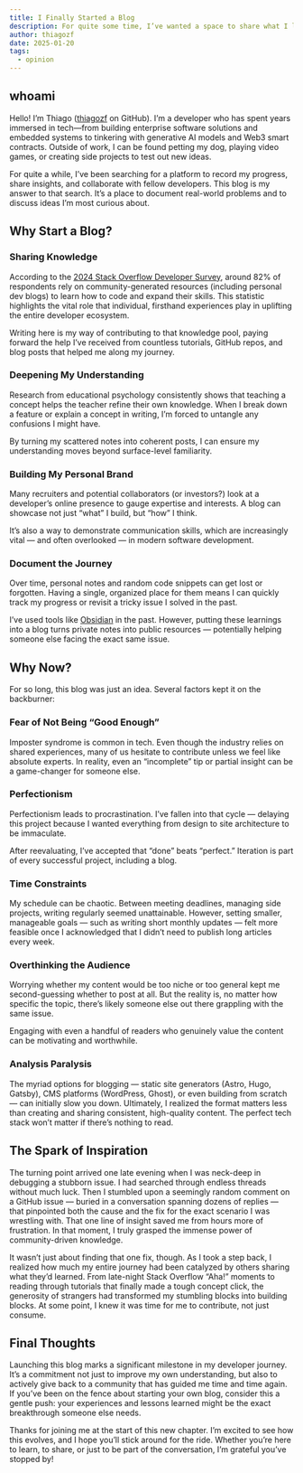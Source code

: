 ```yaml
---
title: I Finally Started a Blog
description: For quite some time, I’ve wanted a space to share what I learn and connect with others.
author: thiagozf
date: 2025-01-20
tags:
  - opinion
---
```


## whoami

Hello! I’m Thiago ([thiagozf] on GitHub). I’m a developer who has spent years immersed
in tech—from building enterprise software solutions and embedded systems to tinkering
with generative AI models and Web3 smart contracts. Outside of work, I can be found
petting my dog, playing video games, or creating side projects to test out new ideas.

For quite a while, I’ve been searching for a platform to record my progress,
share insights, and collaborate with fellow developers. This blog is my answer
to that search. It’s a place to document real-world problems and to discuss
ideas I’m most curious about.

## Why Start a Blog?

### Sharing Knowledge

According to the [2024 Stack Overflow Developer Survey], around 82% of
respondents rely on community-generated resources (including personal dev
blogs) to learn how to code and expand their skills. This statistic highlights
the vital role that individual, firsthand experiences play in uplifting the
entire developer ecosystem.

Writing here is my way of contributing to that knowledge pool, paying forward
the help I’ve received from countless tutorials, GitHub repos, and blog posts
that helped me along my journey.

### Deepening My Understanding

Research from educational psychology consistently shows that teaching a concept
helps the teacher refine their own knowledge. When I break down a feature or
explain a concept in writing, I’m forced to untangle any confusions I might
have.

By turning my scattered notes into coherent posts, I can ensure my
understanding moves beyond surface-level familiarity.

### Building My Personal Brand

Many recruiters and potential collaborators (or investors?) look at a
developer’s online presence to gauge expertise and interests. A blog can
showcase not just “what” I build, but “how” I think.

It’s also a way to demonstrate communication skills, which are increasingly
vital — and often overlooked — in modern software development.

### Document the Journey

Over time, personal notes and random code snippets can get lost or forgotten.
Having a single, organized place for them means I can quickly track my progress
or revisit a tricky issue I solved in the past.

I’ve used tools like [Obsidian] in the past. However, putting these learnings
into a blog turns private notes into public resources — potentially helping
someone else facing the exact same issue.

## Why Now?

For so long, this blog was just an idea. Several factors kept it on the
backburner:

### Fear of Not Being “Good Enough”

Imposter syndrome is common in tech. Even though the industry relies on shared
experiences, many of us hesitate to contribute unless we feel like absolute
experts. In reality, even an “incomplete” tip or partial insight can be a
game-changer for someone else.

### Perfectionism

Perfectionism leads to procrastination. I’ve fallen into that cycle — delaying
this project because I wanted everything from design to site architecture to be
immaculate.

After reevaluating, I’ve accepted that “done” beats “perfect.” Iteration is
part of every successful project, including a blog.

### Time Constraints

My schedule can be chaotic. Between meeting deadlines, managing side projects,
writing regularly seemed unattainable. However, setting smaller, manageable
goals — such as writing short monthly updates — felt more feasible once I
acknowledged that I didn’t need to publish long articles every week.

### Overthinking the Audience

Worrying whether my content would be too niche or too general kept me
second-guessing whether to post at all. But the reality is, no matter how
specific the topic, there’s likely someone else out there grappling with the
same issue.

Engaging with even a handful of readers who genuinely value the content can be
motivating and worthwhile.

### Analysis Paralysis

The myriad options for blogging — static site generators (Astro, Hugo, Gatsby),
CMS platforms (WordPress, Ghost), or even building from scratch — can initially
slow you down. Ultimately, I realized the format matters less than creating and
sharing consistent, high-quality content. The perfect tech stack won’t matter
if there’s nothing to read.

## The Spark of Inspiration

The turning point arrived one late evening when I was neck-deep in debugging a
stubborn issue. I had searched through endless threads without much luck. Then
I stumbled upon a seemingly random comment on a GitHub issue — buried in a
conversation spanning dozens of replies — that pinpointed both the cause and
the fix for the exact scenario I was wrestling with. That one line of insight
saved me from hours more of frustration. In that moment, I truly grasped the
immense power of community-driven knowledge.

It wasn’t just about finding that one fix, though. As I took a step back, I
realized how much my entire journey had been catalyzed by others sharing what
they’d learned. From late-night Stack Overflow “Aha!” moments to reading through
tutorials that finally made a tough concept click, the generosity of strangers
had transformed my stumbling blocks into building blocks. At some point, I knew
it was time for me to contribute, not just consume.

## Final Thoughts

Launching this blog marks a significant milestone in my developer journey. It’s
a commitment not just to improve my own understanding, but also to actively
give back to a community that has guided me time and time again. If you’ve been
on the fence about starting your own blog, consider this a gentle push: your
experiences and lessons learned might be the exact breakthrough someone else
needs.

Thanks for joining me at the start of this new chapter. I’m excited to see how
this evolves, and I hope you’ll stick around for the ride. Whether you’re here
to learn, to share, or just to be part of the conversation, I’m grateful you’ve
stopped by!

[thiagozf]: https://github.com/thiagozf
[Obsidian]: https://obsidian.md/
[2024 Stack Overflow Developer Survey]: https://survey.stackoverflow.co/2024/developer-profile#2-learning-to-code
